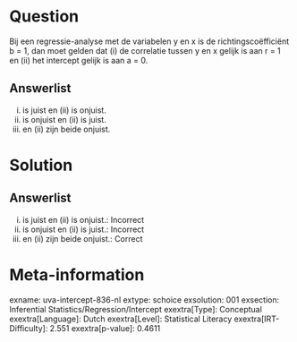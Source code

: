 Question
========

Bij een regressie-analyse met de variabelen y en x is de
richtingscoëfficiënt b = 1, dan moet gelden dat (i) de correlatie tussen
y en x gelijk is aan r = 1 en (ii) het intercept gelijk is aan a = 0.

Answerlist
----------

(i) is juist en (ii) is onjuist.
(i) is onjuist en (ii) is juist.
(i) en (ii) zijn beide onjuist.

Solution
========

Answerlist
----------

(i) is juist en (ii) is onjuist.: Incorrect
(i) is onjuist en (ii) is juist.: Incorrect
(i) en (ii) zijn beide onjuist.: Correct

Meta-information
================
exname: uva-intercept-836-nl
extype: schoice
exsolution: 001
exsection: Inferential Statistics/Regression/Intercept
exextra[Type]: Conceptual
exextra[Language]: Dutch
exextra[Level]: Statistical Literacy
exextra[IRT-Difficulty]: 2.551
exextra[p-value]: 0.4611

